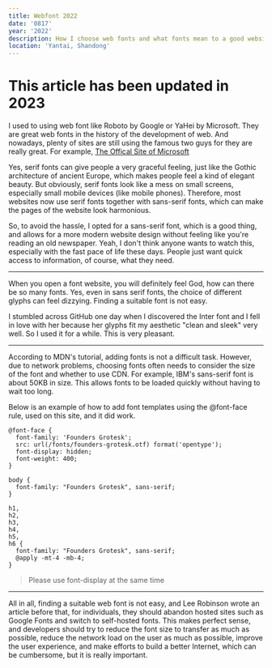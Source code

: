 ```yaml
---
title: Webfont 2022
date: '0817'
year: '2022'
description: How I choose web fonts and what fonts mean to a good website. Sans or sans-serif? You'll find out in this article, let's do this!
location: 'Yantai, Shandong'
---
```


# This article has been updated in 2023

I used to using web font like Roboto by Google or YaHei by Microsoft. They are great web fonts in the history of the development of web. And nowadays, plenty of sites are still using the famous two guys for they are really great. For example, [The Offical Site of Microsoft](https://microsoft.com/)


Yes, serif fonts can give people a very graceful feeling, just like the Gothic architecture of ancient Europe, which makes people feel a kind of elegant beauty. But obviously, serif fonts look like a mess on small screens, especially small mobile devices (like mobile phones). Therefore, most websites now use serif fonts together with sans-serif fonts, which can make the pages of the website look harmonious.

So, to avoid the hassle, I opted for a sans-serif font, which is a good thing, and allows for a more modern website design without feeling like you're reading an old newspaper. Yeah, I don't think anyone wants to watch this, especially with the fast pace of life these days. People just want quick access to information, of course, what they need.

---

When you open a font website, you will definitely feel God, how can there be so many fonts. Yes, even in sans serif fonts, the choice of different glyphs can feel dizzying. Finding a suitable font is not easy.

I stumbled across GitHub one day when I discovered the Inter font and I fell in love with her because her glyphs fit my aesthetic "clean and sleek" very well. So I used it for a while. This is very pleasant.

---

According to MDN's tutorial, adding fonts is not a difficult task. However, due to network problems, choosing fonts often needs to consider the size of the font and whether to use CDN. For example, IBM's sans-serif font is about 50KB in size. This allows fonts to be loaded quickly without having to wait too long.

Below is an example of how to add font templates using the @font-face rule, used on this site, and it did work.

```
@font-face {
  font-family: 'Founders Grotesk';
  src: url(/fonts/founders-grotesk.otf) format('opentype');
  font-display: hidden;
  font-weight: 400;
}

body {
  font-family: "Founders Grotesk", sans-serif;
}

h1,
h2,
h3,
h4,
h5,
h6 {
  font-family: "Founders Grotesk", sans-serif;
  @apply -mt-4 -mb-4;
}
```

> Please use font-display at the same time

---

All in all, finding a suitable web font is not easy, and Lee Robinson wrote an article before that, for individuals, they should abandon hosted sites such as Google Fonts and switch to self-hosted fonts. This makes perfect sense, and developers should try to reduce the font size to transfer as much as possible, reduce the network load on the user as much as possible, improve the user experience, and make efforts to build a better Internet, which can be cumbersome, but it is really important.
